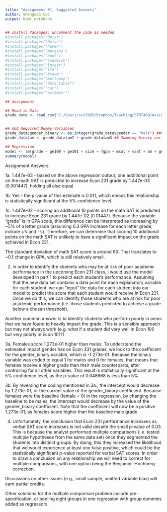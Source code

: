---
title: "Assignment #1, Suggested Answers"
author: Shengmao Cao
output: html_notebook
---

```{r, message = FALSE}
## Install Packages: uncomment the code as needed 
#install.packages("dplyr") 
#install.packages("Hmisc") 
#install.packages("haven") 
#install.packages("margins")  
#install.packages("boot")  
#install.packages("sandwich") 
#install.packages("lmtest") 
#install.packages("lfe")   
#install.packages("broom") 
#install.packages("multcomp") 
#install.packages("data.table") 
#install.packages("car") 
#install.packages("estimatr")
```

```{r}
## Assignment

## Read in Data
grade_data <- read.csv("C:/Users/scz7085/Dropbox/Teaching/STRT469/Assignments/Assignment1_basics/econgrades.csv")


## Add Required Dummy Variables
grade_data$gender_binary <- as.integer(grade_data$gender == "Male") ##Male = 1, Female = 0
grade_data$am <- grade_data$am2 + grade_data$am3 ## Summing binary variables am2 and am3 so that am is a binary variable that == 1 if a student took 2 or 3 years of advanced math and 0 otherwise.

## Regression
model <- lm(grade ~ ge100 + ge101 + size + fgpa + msat + vsat + am + gender_binary, data=grade_data)
summary(model)
```

Assignment Answers:

1a. 1.447e-03 - based on the above regression output, one additional point on the math SAT is predicted to increase Econ 231 grade by 1.447e-03 (0.001447), holding all else equal.

1b. Yes - the p-value of this estimate is 0.011, which means this relationship is statistically significant at the 5% confidence level.

1c. 1.447e-02 - scoring an additional 10 points on the math SAT is predicted to increase Econ 231 grade by 1.447e-02 (0.01447). Because the variable "grade" is in GPA scale, this difference can be interpreted as increasing by \~5% of a letter grade (assuming 0.3 GPA increase for each letter grade, include +'s and -'s). Therefore, we can determine that scoring 10 additional points on the math SAT is unlikely to have a significant impact on the grade achieved in Econ 231.

The standard deviation of math SAT score is around 60. That translates to ~0.1 change in GPA, which is still relatively small. 

2.  In order to identify the students who may be at risk of poor academic performance in the upcoming Econ 231 class, I would use the model developed in part 1 to predict each student's performance. Assuming that the new data set contains a data point for each explanatory variable for each student, we can "input" the data for each student into our model to predict the score that each student would receive in Econ 231. Once we do this, we can identify those students who are at risk for poor academic performance (i.e. those students predicted to achieve a grade below a chosen threshold).

Another common answer is to identify students who perform poorly in areas that we have found to heavily impact the grade. This is a sensible approach but may not always work (e.g. what if a student did very well in Econ 100 but very poorly in Econ 101?)

3a. Females score 1.273e-01 higher than males. To understand the estimated impact gender has on Econ 231 grades, we look to the coefficient for the gender_binary variable, which is -1.273e-01. Because the binary variable was coded to equal 1 for males and 0 for females, that means that females receive a higher grade than their male counterparts, after controlling for all other variables. This result is statistically significant at the 5% confidence level, as the p-value of 0.048668 is less than 5%.

3b. By reversing the coding mentioned in 3a., the intercept would decrease by 1.273e-01, or the current value of the gender_binary coefficient. Because females were the baseline (female = 0) in the regression, by changing the baseline to be males, the intercept would decrease by the value of the gender_binary coefficient. Note that the coefficient will now be a positive 1.273e-01, as females score higher than the baseline male grade.

4.  Unfortunately, the conclusion that Econ 231 performance increases as verbal SAT score increases is not valid despite the small p-value of 0.03. This is because the analyst performed multiple comparisons (i.e. tested multiple hypotheses from the same data set) once they segmented the students into distinct groups. By doing, this they increased the likelihood that we would experience at least one false positive, which could be the statistically significant p-value reported for verbal SAT scores. In order to draw a conclusion on any relationship we will need to correct for multiple comparisons, with one option being the Benjamini-Hochberg correction.

Discussions on other issues (e.g., small sample, omitted variable bias) will earn partial credits.

Other solutions for the multiple comparison problem include pre-specification, or pooling eight groups in one regression with group dummies added as regressors. 
